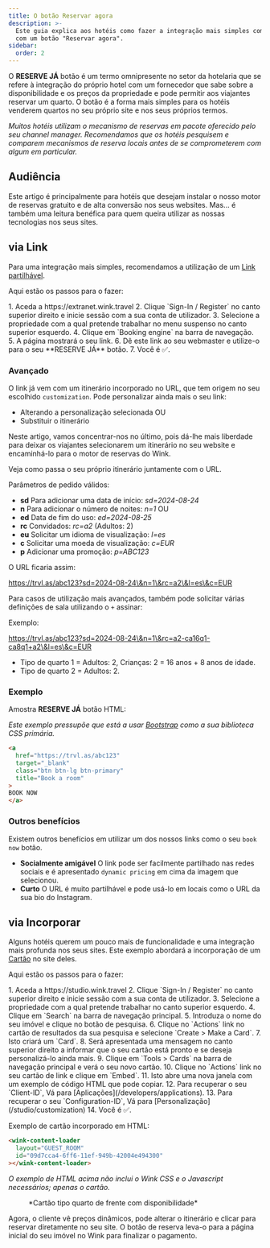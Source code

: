 ```yaml
---
title: O botão Reservar agora
description: >-
  Este guia explica aos hotéis como fazer a integração mais simples com o Wink
  com um botão "Reservar agora".
sidebar:
  order: 2
---
```


O **RESERVE JÁ** botão é um termo omnipresente no setor da hotelaria que se refere à integração do próprio hotel com um fornecedor que sabe sobre a disponibilidade e os preços da propriedade e pode permitir aos viajantes reservar um quarto. O botão é a forma mais simples para os hotéis venderem quartos no seu próprio site e nos seus próprios termos.

*Muitos hotéis utilizam o mecanismo de reservas em pacote oferecido pelo seu channel manager. Recomendamos que os hotéis pesquisem e comparem mecanismos de reserva locais antes de se comprometerem com algum em particular.*

## Audiência

Este artigo é principalmente para hotéis que desejam instalar o nosso motor de reservas gratuito e de alta conversão nos seus websites.
Mas... é também uma leitura benéfica para quem queira utilizar as nossas tecnologias nos seus sites.

## via Link

Para uma integração mais simples, recomendamos a utilização de um [Link partilhável](/studio/shareable-links).

Aqui estão os passos para o fazer:

<Steps>
  1. Aceda a https://extranet.wink.travel
  2. Clique `Sign-In / Register` no canto superior direito e inicie sessão com a sua conta de utilizador.
  3. Selecione a propriedade com a qual pretende trabalhar no menu suspenso no canto superior esquerdo.
  4. Clique em `Booking engine` na barra de navegação.
  5. A página mostrará o seu link.
  6. Dê este link ao seu webmaster e utilize-o para o seu **RESERVE JÁ** botão.
  7. Você é ✅.
</Steps>


### Avançado

O link já vem com um itinerário incorporado no URL, que tem origem no seu escolhido `customization`.
Pode personalizar ainda mais o seu link:

* Alterando a personalização selecionada OU
* Substituir o itinerário

Neste artigo, vamos concentrar-nos no último, pois dá-lhe mais liberdade para deixar os viajantes selecionarem um itinerário no seu website e encaminhá-lo para o motor de reservas do Wink.

Veja como passa o seu próprio itinerário juntamente com o URL.

Parâmetros de pedido válidos:

* **sd** Para adicionar uma data de início: *sd=2024-08-24*
* **n** Para adicionar o número de noites: *n=1* OU
* **ed** Data de fim do uso: *ed=2024-08-25*
* **rc** Convidados: *rc=a2* (Adultos: 2)
* **eu** Solicitar um idioma de visualização: *l=es*
* **c** Solicitar uma moeda de visualização: *c=EUR*
* **p** Adicionar uma promoção: *p=ABC123*

O URL ficaria assim:

https://trvl.as/abc123?sd=2024-08-24\&n=1\&rc=a2\&l=es\&c=EUR

Para casos de utilização mais avançados, também pode solicitar várias definições de sala utilizando o `+` assinar:

Exemplo:

https://trvl.as/abc123?sd=2024-08-24\&n=1\&rc=a2-ca16q1-ca8q1+a2\&l=es\&c=EUR

* Tipo de quarto 1 = Adultos: 2, Crianças: 2 = 16 anos + 8 anos de idade.
* Tipo de quarto 2 = Adultos: 2.

### Exemplo

Amostra **RESERVE JÁ** botão HTML:

*Este exemplo pressupõe que está a usar [Bootstrap](https://getbootstrap.com) como a sua biblioteca CSS primária.*

```html
<a
  href="https://trvl.as/abc123"
  target="_blank"
  class="btn btn-lg btn-primary"
  title="Book a room"
>
BOOK NOW
</a>
```

### Outros benefícios

Existem outros benefícios em utilizar um dos nossos links como o seu `book now` botão.

* **Socialmente amigável** O link pode ser facilmente partilhado nas redes sociais e é apresentado `dynamic pricing` em cima da imagem que selecionou.
* **Curto** O URL é muito partilhável e pode usá-lo em locais como o URL da sua bio do Instagram.

## via Incorporar

Alguns hotéis querem um pouco mais de funcionalidade e uma integração mais profunda nos seus sites. Este exemplo abordará a incorporação de um [Cartão](/studio/cards) no site deles.

Aqui estão os passos para o fazer:

<Steps>
  1. Aceda a https://studio.wink.travel
  2. Clique `Sign-In / Register` no canto superior direito e inicie sessão com a sua conta de utilizador.
  3. Selecione a propriedade com a qual pretende trabalhar no canto superior esquerdo.
  4. Clique em `Search` na barra de navegação principal.
  5. Introduza o nome do seu imóvel e clique no botão de pesquisa.
  6. Clique no `Actions` link no cartão de resultados da sua pesquisa e selecione `Create > Make a Card`.
  7. Isto criará um `Card`.
  8. Será apresentada uma mensagem no canto superior direito a informar que o seu cartão está pronto e se deseja personalizá-lo ainda mais.
  9. Clique em `Tools > Cards` na barra de navegação principal e verá o seu novo cartão.
  10. Clique no `Actions` link no seu cartão de link e clique em `Embed`.
  11. Isto abre uma nova janela com um exemplo de código HTML que pode copiar.
  12. Para recuperar o seu `Client-ID`, Vá para [Aplicações](/developers/applications).
  13. Para recuperar o seu `Configuration-ID`, Vá para [Personalização](/studio/customization)
  14. Você é ✅.
</Steps>


Exemplo de cartão incorporado em HTML:

```html
<wink-content-loader
  layout="GUEST_ROOM"
  id="09d7cca4-6ff6-11ef-949b-42004e494300"
></wink-content-loader>
```

*O exemplo de HTML acima não inclui o Wink CSS e o Javascript necessários; apenas o cartão.*

<figure>
  <CloudinaryImage width="350" height="829" resize="scale" quality="best" alt="Prévia do cartão" src="academy/card-example" errorImage="noimage_opaque_nyrtl0.png" />

  <figcaption>*Cartão tipo quarto de frente com disponibilidade*</figcaption>
</figure>


Agora, o cliente vê preços dinâmicos, pode alterar o itinerário e clicar para reservar diretamente no seu site. O botão de reserva leva-o para a página inicial do seu imóvel no Wink para finalizar o pagamento.

